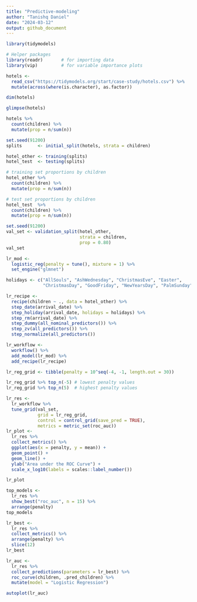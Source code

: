 ```yaml
---
title: "Predictive-modeling"
author: "Tanishq Daniel"
date: "2024-03-12"
output: github_document
---
```


```r
library(tidymodels)  

# Helper packages
library(readr)       # for importing data
library(vip)         # for variable importance plots

hotels <- 
  read_csv("https://tidymodels.org/start/case-study/hotels.csv") %>%
  mutate(across(where(is.character), as.factor))

dim(hotels)
```
```r
glimpse(hotels)

hotels %>% 
  count(children) %>% 
  mutate(prop = n/sum(n))
```

```r
set.seed(91200)
splits      <- initial_split(hotels, strata = children)

hotel_other <- training(splits)
hotel_test  <- testing(splits)

# training set proportions by children
hotel_other %>% 
  count(children) %>% 
  mutate(prop = n/sum(n))

# test set proportions by children
hotel_test  %>% 
  count(children) %>% 
  mutate(prop = n/sum(n))

```

```r
set.seed(91200)
val_set <- validation_split(hotel_other, 
                            strata = children, 
                            prop = 0.80)
val_set
```

```r
lr_mod <- 
  logistic_reg(penalty = tune(), mixture = 1) %>% 
  set_engine("glmnet")

```

```r
holidays <- c("AllSouls", "AshWednesday", "ChristmasEve", "Easter", 
              "ChristmasDay", "GoodFriday", "NewYearsDay", "PalmSunday")

lr_recipe <- 
  recipe(children ~ ., data = hotel_other) %>% 
  step_date(arrival_date) %>% 
  step_holiday(arrival_date, holidays = holidays) %>% 
  step_rm(arrival_date) %>% 
  step_dummy(all_nominal_predictors()) %>% 
  step_zv(all_predictors()) %>% 
  step_normalize(all_predictors())
```

```r
lr_workflow <- 
  workflow() %>% 
  add_model(lr_mod) %>% 
  add_recipe(lr_recipe)
```

```r
lr_reg_grid <- tibble(penalty = 10^seq(-4, -1, length.out = 30))

lr_reg_grid %>% top_n(-5) # lowest penalty values
lr_reg_grid %>% top_n(5)  # highest penalty values

```

```r
lr_res <- 
  lr_workflow %>% 
  tune_grid(val_set,
            grid = lr_reg_grid,
            control = control_grid(save_pred = TRUE),
            metrics = metric_set(roc_auc))
lr_plot <- 
  lr_res %>% 
  collect_metrics() %>% 
  ggplot(aes(x = penalty, y = mean)) + 
  geom_point() + 
  geom_line() + 
  ylab("Area under the ROC Curve") +
  scale_x_log10(labels = scales::label_number())

lr_plot 

top_models <-
  lr_res %>% 
  show_best("roc_auc", n = 15) %>% 
  arrange(penalty) 
top_models

lr_best <- 
  lr_res %>% 
  collect_metrics() %>% 
  arrange(penalty) %>% 
  slice(12)
lr_best

lr_auc <- 
  lr_res %>% 
  collect_predictions(parameters = lr_best) %>% 
  roc_curve(children, .pred_children) %>% 
  mutate(model = "Logistic Regression")

autoplot(lr_auc)
```



